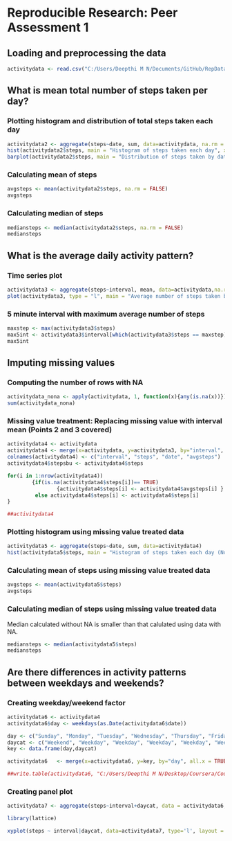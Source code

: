 # Reproducible Research: Peer Assessment 1


## Loading and preprocessing the data

```r

activitydata <- read.csv("C:/Users/Deepthi M N/Documents/GitHub/RepData_PeerAssessment1/activity.csv")

```



## What is mean total number of steps taken per day?

### Plotting histogram and distribution of total steps taken each day

```r

activitydata2 <- aggregate(steps~date, sum, data=activitydata, na.rm = FALSE)
hist(activitydata2$steps, main = "Histogram of steps taken each day", xlab = "Number of steps")
barplot(activitydata2$steps, main = "Distribution of steps taken by date", xlab = "Days", ylab = "Number of steps")

```

### Calculating mean of steps
```r

avgsteps <- mean(activitydata2$steps, na.rm = FALSE)
avgsteps

```

### Calculating median of steps

```r

mediansteps <- median(activitydata2$steps, na.rm = FALSE)
mediansteps

```



## What is the average daily activity pattern?

### Time series plot

```r

activitydata3 <- aggregate(steps~interval, mean, data=activitydata,na.rm=TRUE)
plot(activitydata3, type = "l", main = "Average number of steps taken by interval", xlab = "Interval" , ylab = "Avg. Number of steps taken" )

```

### 5 minute interval with maximum average number of steps

```r

maxstep <- max(activitydata3$steps)
max5int <- activitydata3$interval[which(activitydata3$steps == maxstep)]
max5int

```



## Imputing missing values

### Computing the number of rows with NA

```r

activitydata_nona <- apply(activitydata, 1, function(x){any(is.na(x))})
sum(activitydata_nona)

```

### Missing value treatment: Replacing missing value with interval mean (Points 2 and 3 covered)

```r

activitydata4 <- activitydata
activitydata4 <- merge(x=activitydata, y=activitydata3, by="interval", all.x = TRUE,suffixes = c(".Old",".New"))
colnames(activitydata4) <- c("interval", "steps", "date", "avgsteps")
activitydata4$stepsbu <- activitydata4$steps        

for(i in 1:nrow(activitydata4))
        {if(is.na(activitydata4$steps[i])== TRUE)
                {activitydata4$steps[i] <- activitydata4$avgsteps[i] }
         else activitydata4$steps[i] <- activitydata4$steps[i]
}

##activitydata4

```


### Plotting histogram using missing value treated data

```r

activitydata5 <- aggregate(steps~date, sum, data=activitydata4)
hist(activitydata5$steps, main = "Histogram of steps taken each day (No NA)", xlab = "Number of steps")

```

### Calculating mean of steps using missing value treated data
```r

avgsteps <- mean(activitydata5$steps)
avgsteps

```

### Calculating median of steps using missing value treated data

Median calculated without NA is smaller than that calulated using data with NA. 
```r

mediansteps <- median(activitydata5$steps)
mediansteps

```



## Are there differences in activity patterns between weekdays and weekends?

### Creating weekday/weekend factor

```r

activitydata6 <- activitydata4
activitydata6$day <- weekdays(as.Date(activitydata6$date))

day <- c("Sunday", "Monday", "Tuesday", "Wednesday", "Thursday", "Friday", "Saturday")
daycat <- c("Weekend", "Weekday", "Weekday", "Weekday", "Weekday", "Weekday", "Weekend")
key <- data.frame(day,daycat)

activitydata6   <- merge(x=activitydata6, y=key, by="day", all.x = TRUE,suffixes = c(".Old",".New"))

##write.table(activitydata6, "C:/Users/Deepthi M N/Desktop/Coursera/Course 5 - Reproducible Research - Assignment 1/mydata.txt", sep="\t")


```


### Creating panel plot

```r

activitydata7 <- aggregate(steps~interval+daycat, data = activitydata6, mean, na.rm=TRUE)

library(lattice)

xyplot(steps ~ interval|daycat, data=activitydata7, type='l', layout = c(1,2), main = "Avg. steps by weekday/weekend", xlab = "Interval", ylab = "Avg. number of steps")


```



